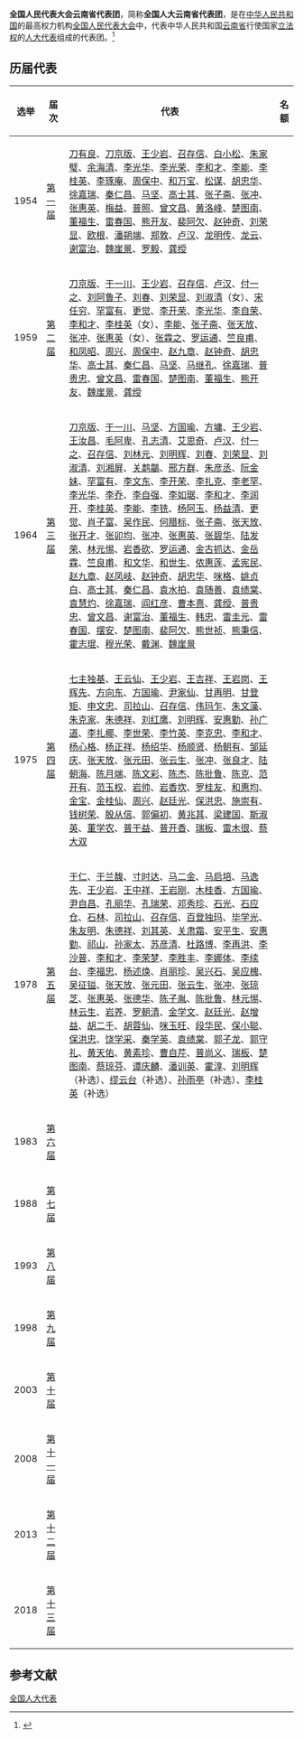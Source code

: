 {{Pathnav|全国人民代表大会|全国人民代表大会代表}}
{{Infobox constituency
|name              = 云南省代表团
|type              = [[全国人民代表大会|全国人民代表大会]]
|constituency_link = 
|parl_name         = <!-- name of the law making body -->
|map1              = 
|map_size          = 
|image             = 
|map_entity        = 
|map_year          = 
|caption           = 
|district_label    = [[选区|选举单位]]
|district          = 
|region_label      = [[选举人|选举人]]数量
|region            = 
|population        = 
|electorate        = 
|towns             = 
|future            = 
|year              = 1954年
|abolished_label   = 
|abolished         = 
|members_label     = 代表团团长
|members           = 
|seats             = 
|elects_howmany    = 
|local_council_label = [[地方各级人民代表大会|省级人大]]
|local_council     = [[云南省人民代表大会|云南省人民代表大会]]
|next              = 
|previous          = 
|blank1_name       = 选举方式
|blank1_info       = 人大选举产生
}}
'''全国人民代表大会云南省代表团'''，简称'''全国人大云南省代表团'''，是在[[中华人民共和国|中华人民共和国]]的最高权力机构[[全国人民代表大会|全国人民代表大会]]中，代表中华人民共和国[[云南省|云南省]]行使国家[[立法权|立法权]]的[[人大代表|人大代表]]组成的代表团。<ref>{{Cite book|title=中华人民共和国职官志|author=何虎生, 李耀东, 向常福主编|publisher=中国社会出版社|year=2003|isbn=9787800883934|location=北京|pages=}}</ref>

== 历届代表 ==
{| class="wikitable"
|-
! style="width: 5%" |选举
! style="width: 8%" |届次
! 代表
! 名额
|-
! 1954
! [[第一届全国人民代表大会代表名单|第一届]]
| [[刀有良|刀有良]]、[[刀京版|刀京版]]、[[王少岩|王少岩]]、[[召存信|召存信]]、[[白小松|白小松]]、[[朱家璧|朱家璧]]、[[余海清|余海清]]、[[李光华_(1931年)|李光华]]、[[李光荣|李光荣]]、[[李和才|李和才]]、[[李能_(劳动模范)|李能]]、[[李桂英|李桂英]]、[[李琢庵|李琢庵]]、[[周保中|周保中]]、[[和万宝|和万宝]]、[[松谋·昂汪洛桑丹增嘉措|松谋]]、[[胡忠华|胡忠华]]、[[徐嘉瑞|徐嘉瑞]]、[[秦仁昌|秦仁昌]]、[[马坚|马坚]]、[[高士其|高士其]]、[[张子斋|张子斋]]、[[张冲|张冲]]、[[张惠英|张惠英]]、[[梅益|梅益]]、[[普照|普照]]、[[曾文昌|曾文昌]]、[[黄洛峰|黄洛峰]]、[[楚图南|楚图南]]、[[董福生|董福生]]、[[雷春国|雷春国]]、[[熊开友|熊开友]]、[[裴阿欠|裴阿欠]]、[[赵钟奇|赵钟奇]]、[[刘荣显|刘荣显]]、[[欧根|欧根]]、[[潘朔端|潘朔端]]、[[郑敦|郑敦]]、[[卢汉|卢汉]]、[[龙明传|龙明传]]、[[龙云|龙云]]、[[谢富治|谢富治]]、[[魏崖景|魏崖景]]、[[罗毅_(1916年7月)|罗毅]]、[[龚绶|龚绶]]
|
|-
! 1959
! [[第二届全国人民代表大会代表名单|第二届]]
| [[刀京版|刀京版]]、[[于一川|于一川]]、[[王少岩|王少岩]]、[[召存信|召存信]]、[[卢汉|卢汉]]、[[付一之|付一之]]、[[刘阿鲁子|刘阿鲁子]]、[[刘春_(中共中央统战部)|刘春]]、[[刘荣显|刘荣显]]、[[刘淑清|刘淑清]]（女）、[[宋任穷|宋任穷]]、[[罕富有|罕富有]]、[[更觉|更觉]]、[[李开荣|李开荣]]、[[李光华_(1931年)|李光华]]、[[李自荣|李自荣]]、[[李和才|李和才]]、[[李桂英|李桂英]]（女）、[[李能_(劳动模范)|李能]]、[[张子斋|张子斋]]、[[张天放|张天放]]、[[张冲|张冲]]、[[张惠英|张惠英]]（女）、[[张霖之|张霖之]]、[[罗运通|罗运通]]、[[竺良甫|竺良甫]]、[[和凤昭|和凤昭]]、[[周兴|周兴]]、[[周保中|周保中]]、[[赵九章|赵九章]]、[[赵钟奇|赵钟奇]]、[[胡忠华|胡忠华]]、[[高士其|高士其]]、[[秦仁昌|秦仁昌]]、[[马坚|马坚]]、[[马继孔|马继孔]]、[[徐嘉瑞|徐嘉瑞]]、[[普贵忠|普贵忠]]、[[曾文昌|曾文昌]]、[[雷春国|雷春国]]、[[楚图南|楚图南]]、[[董福生|董福生]]、[[熊开友|熊开友]]、[[魏崖景|魏崖景]]、[[龚绶|龚绶]]
|
|-
! 1964
! [[第三届全国人民代表大会代表名单|第三届]]
| [[刀京版|刀京版]]、[[于一川|于一川]]、[[马坚|马坚]]、[[方国瑜|方国瑜]]、[[方墉|方墉]]、[[王少岩|王少岩]]、[[王汝昌|王汝昌]]、[[毛阿卑|毛阿卑]]、[[孔志清|孔志清]]、[[艾思奇|艾思奇]]、[[卢汉|卢汉]]、[[付一之|付一之]]、[[召存信|召存信]]、[[刘林元|刘林元]]、[[刘明辉|刘明辉]]、[[刘春_(中共中央统战部)|刘春]]、[[刘荣显|刘荣显]]、[[刘淑清|刘淑清]]、[[刘湘屏|刘湘屏]]、[[关鹔鸘|关鹔鸘]]、[[邢方群|邢方群]]、[[朱彦丞|朱彦丞]]、[[阮金妹|阮金妹]]、[[罕富有|罕富有]]、[[李文东|李文东]]、[[李开荣|李开荣]]、[[李扎克|李扎克]]、[[李老罕|李老罕]]、[[李光华_(1931年)|李光华]]、[[李乔_(1909年)|李乔]]、[[李自强|李自强]]、[[李如琚|李如琚]]、[[李和才|李和才]]、[[李润开|李润开]]、[[李桂英|李桂英]]、[[李能_(劳动模范)|李能]]、[[李铣|李铣]]、[[杨阿玉|杨阿玉]]、[[杨益清|杨益清]]、[[更觉|更觉]]、[[肖子富|肖子富]]、[[吴作民|吴作民]]、[[何腊标|何腊标]]、[[张子斋|张子斋]]、[[张天放|张天放]]、[[张开才|张开才]]、[[张卯均|张卯均]]、[[张冲|张冲]]、[[张惠英|张惠英]]、[[张碧华|张碧华]]、[[陆发荣|陆发荣]]、[[林元惕|林元惕]]、[[岩香砍|岩香砍]]、[[罗运通|罗运通]]、[[金古抓达|金古抓达]]、[[金岳霖|金岳霖]]、[[竺良甫|竺良甫]]、[[和文华|和文华]]、[[和世生|和世生]]、[[侬惠莲|侬惠莲]]、[[孟宪民_(矿床学家)|孟宪民]]、[[赵九章|赵九章]]、[[赵凤岐|赵凤岐]]、[[赵钟奇|赵钟奇]]、[[胡忠华|胡忠华]]、[[咪格|咪格]]、[[姚贞白|姚贞白]]、[[高士其|高士其]]、[[秦仁昌|秦仁昌]]、[[袁水拍|袁水拍]]、[[袁随善|袁随善]]、[[袁绩棠|袁绩棠]]、[[袁慧灼|袁慧灼]]、[[徐嘉瑞|徐嘉瑞]]、[[阎红彦|阎红彦]]、[[曹本熹|曹本熹]]、[[龚绶|龚绶]]、[[普贵忠|普贵忠]]、[[曾文昌|曾文昌]]、[[谢富治|谢富治]]、[[董福生|董福生]]、[[韩忠|韩忠]]、[[雷圭元|雷圭元]]、[[雷春国|雷春国]]、[[摆安|摆安]]、[[楚图南|楚图南]]、[[裴阿欠|裴阿欠]]、[[熊世祯|熊世祯]]、[[熊秉信|熊秉信]]、[[霍志琨|霍志琨]]、[[穆光荣|穆光荣]]、[[戴渊|戴渊]]、[[魏崖景|魏崖景]]
|
|-
! 1975
! [[第四届全国人民代表大会代表名单|第四届]]
| [[七主独基|七主独基]]、[[王云仙|王云仙]]、[[王少岩|王少岩]]、[[王吉祥|王吉祥]]、[[王岩岗|王岩岗]]、[[王辉先|王辉先]]、[[方向东|方向东]]、[[方国瑜|方国瑜]]、[[尹家仙|尹家仙]]、[[甘再明|甘再明]]、[[甘登矩|甘登矩]]、[[申文忠|申文忠]]、[[司拉山|司拉山]]、[[召存信|召存信]]、[[伟玛乍|伟玛乍]]、[[朱文藻|朱文藻]]、[[朱克家|朱克家]]、[[朱德祥|朱德祥]]、[[刘红鹰|刘红鹰]]、[[刘明辉|刘明辉]]、[[安惠勤|安惠勤]]、[[孙广道|孙广道]]、[[李扎椰|李扎椰]]、[[李世荣|李世荣]]、[[李竹英|李竹英]]、[[李克忠|李克忠]]、[[李和才|李和才]]、[[杨心格|杨心格]]、[[杨正祥|杨正祥]]、[[杨绍华|杨绍华]]、[[杨顺贤|杨顺贤]]、[[杨朝有|杨朝有]]、[[邹延庆|邹延庆]]、[[张天放|张天放]]、[[张元田|张元田]]、[[张云生|张云生]]、[[张冲|张冲]]、[[张良才|张良才]]、[[陆朝海|陆朝海]]、[[陈月端|陈月端]]、[[陈文彩|陈文彩]]、[[陈杰|陈杰]]、[[陈批鲁|陈批鲁]]、[[陈克|陈克]]、[[范开有|范开有]]、[[范玉权|范玉权]]、[[岩帅|岩帅]]、[[岩香坎|岩香坎]]、[[罗桂友|罗桂友]]、[[和惠均|和惠均]]、[[金宝|金宝]]、[[金桂仙|金桂仙]]、[[周兴|周兴]]、[[赵廷光_(1931年)|赵廷光]]、[[保洪忠|保洪忠]]、[[施崇有|施崇有]]、[[钱树荣|钱树荣]]、[[殷从信|殷从信]]、[[郭偏初|郭偏初]]、[[黄兆其|黄兆其]]、[[梁建国|梁建国]]、[[斯淑英|斯淑英]]、[[董学农|董学农]]、[[普干益|普干益]]、[[普开香|普开香]]、[[瑞板|瑞板]]、[[雷木很|雷木很]]、[[蔡大双|蔡大双]]
|
|-
! 1978
! [[第五届全国人民代表大会代表名单|第五届]]
| [[于仁|于仁]]、[[于兰馥|于兰馥]]、[[寸时达|寸时达]]、[[马二金|马二金]]、[[马启培|马启培]]、[[马逸先|马逸先]]、[[王少岩|王少岩]]、[[王中祥|王中祥]]、[[王岩刚|王岩刚]]、[[木桂香|木桂香]]、[[方国瑜|方国瑜]]、[[尹自昌|尹自昌]]、[[孔丽华|孔丽华]]、[[孔瑞荣|孔瑞荣]]、[[邓秀珍|邓秀珍]]、[[石光|石光]]、[[石应仓|石应仓]]、[[石林|石林]]、[[司拉山|司拉山]]、[[召存信|召存信]]、[[百登独玛|百登独玛]]、[[毕学光|毕学光]]、[[朱友明|朱友明]]、[[朱德祥|朱德祥]]、[[刘其英|刘其英]]、[[关肃霜|关肃霜]]、[[安平生|安平生]]、[[安惠勤|安惠勤]]、[[祁山_(政治人物)|祁山]]、[[孙家太|孙家太]]、[[苏彦清|苏彦清]]、[[杜路博|杜路博]]、[[李再洪|李再洪]]、[[李沙普|李沙普]]、[[李和才|李和才]]、[[李荣梦|李荣梦]]、[[李胜丰|李胜丰]]、[[李娜体|李娜体]]、[[李续台|李续台]]、[[李福忠|李福忠]]、[[杨述焕|杨述焕]]、[[肖丽珍|肖丽珍]]、[[吴兴石|吴兴石]]、[[吴应槐|吴应槐]]、[[吴征镒|吴征镒]]、[[张天放|张天放]]、[[张元田|张元田]]、[[张云生|张云生]]、[[张冲_(1900年)|张冲]]、[[张琼芝|张琼芝]]、[[张惠英|张惠英]]、[[张德华|张德华]]、[[陈子胤|陈子胤]]、[[陈批鲁|陈批鲁]]、[[林元惕|林元惕]]、[[林云生|林云生]]、[[岩养|岩养]]、[[罗朝清|罗朝清]]、[[金学文|金学文]]、[[赵廷光_(1931年)|赵廷光]]、[[赵增益|赵增益]]、[[胡二千|胡二千]]、[[胡蓉仙|胡蓉仙]]、[[咪玉旺|咪玉旺]]、[[段华民|段华民]]、[[保小聪|保小聪]]、[[保洪忠|保洪忠]]、[[饶学采|饶学采]]、[[秦学英|秦学英]]、[[袁绩棠|袁绩棠]]、[[郭子龙|郭子龙]]、[[郭守礼|郭守礼]]、[[黄天佑|黄天佑]]、[[黄素珍|黄素珍]]、[[曹自芹|曹自芹]]、[[普尚义|普尚义]]、[[瑞板|瑞板]]、[[楚图南|楚图南]]、[[蔡琼芬|蔡琼芬]]、[[谭庆麟|谭庆麟]]、[[潘训英|潘训英]]、[[霍淳|霍淳]]、[[刘明辉|刘明辉]]（补选）、[[缪云台|缪云台]]（补选）、[[孙雨亭|孙雨亭]]（补选）、[[李桂英|李桂英]]（补选）
|
|-
! 1983
! [[第六届全国人民代表大会代表名单|第六届]]
|
|
|-
! 1988
! [[第七届全国人民代表大会代表名单|第七届]]
|
|
|-
! 1993
! [[第八届全国人民代表大会代表名单|第八届]]
|
|
|-
! 1998
! [[第九届全国人民代表大会代表名单|第九届]]
|
|
|-
! 2003
! [[第十届全国人民代表大会代表名单|第十届]]
|

|
|-
! 2008
! [[第十一届全国人民代表大会代表名单|第十一届]]
|
|
|-
! 2013
! [[第十二届全国人民代表大会代表名单|第十二届]]
|
|
|-
! 2018
! [[第十三届全国人民代表大会代表名单|第十三届]]
|
|
|}

== 参考文献 ==
{{Reflist|2}}

{{NPC}}
{{全国人民代表大会代表团}}

[[Category:全国人大代表|]]